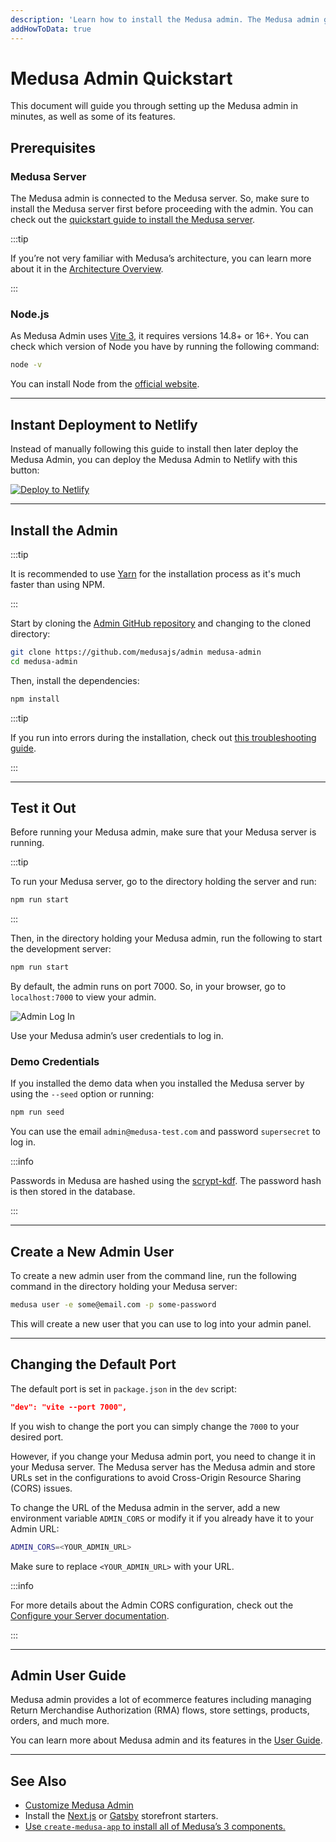 ```yaml
---
description: 'Learn how to install the Medusa admin. The Medusa admin gives merchants an easy-to-use interface to manage their data such as orders, products, regions, and more.'
addHowToData: true
---
```



# Medusa Admin Quickstart

This document will guide you through setting up the Medusa admin in minutes, as well as some of its features.

## Prerequisites

### Medusa Server

The Medusa admin is connected to the Medusa server. So, make sure to install the Medusa server first before proceeding with the admin. You can check out the [quickstart guide to install the Medusa server](../quickstart/quick-start).

:::tip

If you’re not very familiar with Medusa’s architecture, you can learn more about it in the [Architecture Overview](../introduction#architecture-overview).

:::

### Node.js

As Medusa Admin uses [Vite 3](https://vitejs.dev/guide/#scaffolding-your-first-vite-project), it requires versions 14.8+ or 16+. You can check which version of Node you have by running the following command:

```bash noReport
node -v
```

You can install Node from the [official website](https://nodejs.org/en/).

---

## Instant Deployment to Netlify

Instead of manually following this guide to install then later deploy the Medusa Admin, you can deploy the Medusa Admin to Netlify with this button:

<a href="https://app.netlify.com/start/deploy?repository=https://github.com/medusajs/admin" class="img-url">
  <img src="https://www.netlify.com/img/deploy/button.svg" alt="Deploy to Netlify" class="no-zoom-img" />
</a>

---

## Install the Admin

:::tip

It is recommended to use [Yarn](https://yarnpkg.com/getting-started/install) for the installation process as it's much faster than using NPM.

:::

Start by cloning the [Admin GitHub repository](https://github.com/medusajs/admin) and changing to the cloned directory:

```bash
git clone https://github.com/medusajs/admin medusa-admin
cd medusa-admin
```

Then, install the dependencies:

```bash npm2yarn
npm install
```

<Feedback 
   event="survey_admin_quickstart"
   question="Did you set up the admin successfully?"
   positiveQuestion="Is there anything that should improved?"
   negativeQuestion="Please describe the issue you faced."
/>

:::tip

If you run into errors during the installation, check out [this troubleshooting guide](../troubleshooting/common-installation-errors.mdx).

:::

---

## Test it Out

Before running your Medusa admin, make sure that your Medusa server is running.

:::tip

To run your Medusa server, go to the directory holding the server and run:

```bash npm2yarn
npm run start
```

:::

Then, in the directory holding your Medusa admin, run the following to start the development server:

```bash npm2yarn
npm run start
```

By default, the admin runs on port 7000. So, in your browser, go to `localhost:7000` to view your admin.

![Admin Log In](https://res.cloudinary.com/dza7lstvk/image/upload/v1668001604/Medusa%20Docs/Screenshots/XYqMCo9_hq1fsv.png)

Use your Medusa admin’s user credentials to log in.

### Demo Credentials

If you installed the demo data when you installed the Medusa server by using the `--seed` option or running:

```bash npm2yarn
npm run seed
```

You can use the email `admin@medusa-test.com` and password `supersecret` to log in.

:::info

Passwords in Medusa are hashed using the [scrypt-kdf](https://www.npmjs.com/package/scrypt-kdf). The password hash is then stored in the database.

:::

---

## Create a New Admin User

To create a new admin user from the command line, run the following command in the directory holding your Medusa server:

```bash
medusa user -e some@email.com -p some-password
```

This will create a new user that you can use to log into your admin panel.

---

## Changing the Default Port

The default port is set in `package.json` in the `dev` script:

```json
"dev": "vite --port 7000",
```

If you wish to change the port you can simply change the `7000` to your desired port.

However, if you change your Medusa admin port, you need to change it in your Medusa server. The Medusa server has the Medusa admin and store URLs set in the configurations to avoid Cross-Origin Resource Sharing (CORS) issues.

To change the URL of the Medusa admin in the server, add a new environment variable `ADMIN_CORS` or modify it if you already have it to your Admin URL:

```bash
ADMIN_CORS=<YOUR_ADMIN_URL>
```

Make sure to replace `<YOUR_ADMIN_URL>` with your URL.

:::info

For more details about the Admin CORS configuration, check out the [Configure your Server documentation](../usage/configurations.md#admin-cors).

:::

---

## Admin User Guide

Medusa admin provides a lot of ecommerce features including managing Return Merchandise Authorization (RMA) flows, store settings, products, orders, and much more.

You can learn more about Medusa admin and its features in the [User Guide](../user-guide/index.mdx).

---

## See Also

- [Customize Medusa Admin](./development.md)
- Install the [Next.js](../starters/nextjs-medusa-starter.mdx) or [Gatsby](../starters/gatsby-medusa-starter.mdx) storefront starters.
- [Use `create-medusa-app` to install all of Medusa’s 3 components.](../usage/create-medusa-app.mdx)
